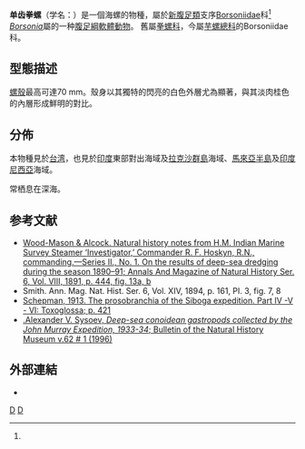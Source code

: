 {{Speciesbox
| taxon = Borsonia symbiotes
| image = Borsonia symbiotes 001.jpg
| image_caption = Original drawing of two shells of ''Borsonia symbiotes''
| authority =  (Wood-Mason & Alcock, 1891) 
| synonyms_ref = {{r|WoRMS_827410}}
| synonyms =
* ''Benthovoluta nakayasui'' <small>Habe, 1976</small>
* ''Comitas symbiotes'' <small>(Wood-Mason & Alcock, 1891)</small>
* ''Pleurotoma symbiotes'' <small>Wood-Mason & Alcock, 1891</small> (original combination)
* ''Surcula symbiotes'' <small>(Wood-Mason & Alcock, 1891)</small>
| display_parents = 3
}}

'''单齿拳螺'''（学名：''{{lang|la|Borsonia symbiotes}}''）是一個海螺的物種，屬於[[新腹足類|新腹足類]]支序[[Borsoniidae|Borsoniidae]]科<ref name="Conoidea" /> ''[[Borsonia|Borsonia]]''屬的一种[[腹足綱|腹足綱]][[軟體動物|軟體動物]]{{r|WoRMS_827410}}。
舊屬[[拳螺科|拳螺科]]{{r| shell_3471}}，今屬[[芋螺總科|芋螺總科]]的Borsoniidae科{{r|WoRMS_827410}}。

==型態描述==
[[螺殼|螺殼]]最高可達70 mm。殼身以其獨特的閃亮的白色外層尤為顯著，與其淡肉桂色的內層形成鮮明的對比。

==分佈==
本物種見於[[台湾|台湾]]{{r|shell_3471| shelldoc_320090219045}}，也見於[[印度|印度]]東部對出海域及[[拉克沙群島|拉克沙群島]]海域、[[馬來亞半島|馬來亞半島]]及[[印度尼西亞|印度尼西亞]]海域。

常栖息在深海{{r| shell_3471}}。

==参考文献==
{{reflist |refs=
<ref name="Conoidea">{{cite journal
 |url=http://mollus.oxfordjournals.org/content/77/3/273.full
 |last1=Bouchet
 |first1=P.
 |last2=Kantor
 |first2=Yu.I.
 |last3=Sysoev
 |first3=A.
 |last4=Puillandre
 |first4=N.
 |year=2011
 |title=A new operational classification of the Conoidea
 |journal=''[[Journal_of_Molluscan_Studies|Journal of Molluscan Studies]]''
 |volume=77
 |pages=273-308
 |language=en
 |access-date=2017-02-19
 |archive-date=2020-09-09
 |archive-url=https://web.archive.org/web/20200909043246/https://academic.oup.com/mollus/article/77/3/273/1211552
 |dead-url=no
 }}</ref>
<ref name="shell_3471">{{cite web|url=http://shell.sinica.edu.tw/chinese/shellbase_detail.php?science_no=3471|title=国际贝库：单齿拳螺|publisher=台湾贝类资料库|accessdate=2009-08-11|year=2005|archive-date=2016-03-04|archive-url=https://web.archive.org/web/20160304110906/http://shell.sinica.edu.tw/chinese/shellbase_detail.php?science_no=3471|dead-url=no}}</ref>
<ref name="shelldoc_320090219045">{{shelldoc_320090219045}}</ref>
<ref name="WoRMS_827410">{{WoRMS |id=827410 |last1=Bouchet |first1=P. |authorlink1= |year=2015 |title=''Borsonia symbiotes'' (Wood-Mason & Alcock, 1891) |db=MolluscaBase |accessdate=2016-03-02 }}</ref>
}}
* [http://www.biodiversitylibrary.org/page/15687080#page/460/mode/1up Wood-Mason & Alcock. Natural history notes from H.M. Indian Marine Survey Steamer ‘Investigator,’ Commander R. F. Hoskyn, R.N., commanding.—Series II., No. 1. On the results of deep-sea dredging during the season 1890–91; Annals And Magazine of Natural History Ser. 6, Vol. VIII, 1891, p. 444, fig. 13a, b] {{Wayback|url=http://www.biodiversitylibrary.org/page/15687080#page/460/mode/1up |date=20171115083125 }}
* Smith. Ann. Mag. Nat. Hist. Ser. 6, Vol. XIV, 1894, p. 161, PI. 3, fig. 7, 8
* [https://archive.org/details/prosobranchiaofs46sche Schepman, 1913. The prosobranchia of the Siboga expedition. Part IV -V - VI: Toxoglossa; p. 421] 
* [http://www.biodiversitylibrary.org/page/41008524#page/21/mode/1up .Alexander V. Sysoev, ''Deep-sea conoidean gastropods collected by the John Murray Expedition, 1933-34''; Bulletin of the Natural History Museum v.62 # 1 (1996)] {{Wayback|url=http://www.biodiversitylibrary.org/page/41008524#page/21/mode/1up |date=20180103015527 }}

==外部連結==
* {{gastropods.com |key=8 |id=19718 |title=''Comitas symbiotes''}}
{{taxonbar}}

[[Category:芋螺總科|D]]
[[Category:_1891年描述的动物|D]]